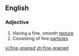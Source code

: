 ==English==

===Adjective===
{{en-adj|pos=[[fine]]-[[grained]]}}

# Having a fine, smooth [[texture]]
# Consisting of fine [[particle]]s

[[vi:fine-grained]]
[[zh:fine-grained]]